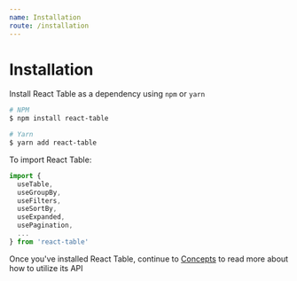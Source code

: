 ```yaml
---
name: Installation
route: /installation
---
```


# Installation

Install React Table as a dependency using `npm` or `yarn`

```bash
# NPM
$ npm install react-table

# Yarn
$ yarn add react-table
```

To import React Table:

```js
import {
  useTable,
  useGroupBy,
  useFilters,
  useSortBy,
  useExpanded,
  usePagination,
  ...
} from 'react-table'
```

Once you've installed React Table, continue to [Concepts](./concepts) to read more about how to utilize its API
